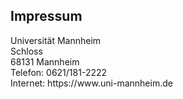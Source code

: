 ## Impressum


Universität Mannheim<br />
Schloss<br />
68131 Mannheim<br />
Telefon: 0621/181-2222<br />
Internet: https://www.uni-mannheim.de
